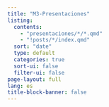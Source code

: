 ```yaml
---
title: "M3-Presentaciones"
listing:
  contents:
    - "presentaciones/*/*.qmd"
    - "!posts/*/index.qmd"
  sort: "date"
  type: default
  categories: true
  sort-ui: false
  filter-ui: false
page-layout: full
lang: es
title-block-banner: false
---
```

